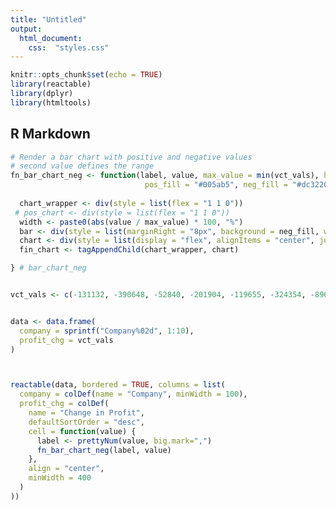 ```yaml
---
title: "Untitled"
output: 
  html_document:
    css:  "styles.css"
---
```


```r
knitr::opts_chunk$set(echo = TRUE)
library(reactable)
library(dplyr)
library(htmltools)
```

## R Markdown

```r


# Render a bar chart with positive and negative values
# second value defines the range
fn_bar_chart_neg <- function(label, value, max_value = min(vct_vals), height = "16px",
                              pos_fill = "#005ab5", neg_fill = "#dc3220") {
  
  chart_wrapper <- div(style = list(flex = "1 1 0"))
 # pos_chart <- div(style = list(flex = "1 1 0"))
  width <- paste0(abs(value / max_value) * 100, "%")
  bar <- div(style = list(marginRight = "8px", background = neg_fill, width = width, height = height))
  chart <- div(style = list(display = "flex", alignItems = "center", justifyContent = "flex-end"), bar, label)
  fin_chart <- tagAppendChild(chart_wrapper, chart)

} # bar_chart_neg


vct_vals <- c(-131132, -390648, -52840, -201904, -119655, -324354, -89650, -54570, -67930, -300158)


data <- data.frame(
  company = sprintf("Company%02d", 1:10),
  profit_chg = vct_vals
)



reactable(data, bordered = TRUE, columns = list(
  company = colDef(name = "Company", minWidth = 100),
  profit_chg = colDef(
    name = "Change in Profit",
    defaultSortOrder = "desc",
    cell = function(value) {
      label <- prettyNum(value, big.mark=",") 
      fn_bar_chart_neg(label, value)
    },
    align = "center",
    minWidth = 400
  )
))

```





